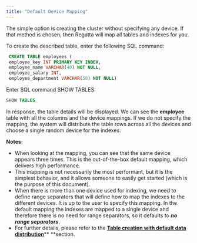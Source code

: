 ```yaml
---
title: "Default Device Mapping"
---
```


The simple option is creating the cluster without specifying any device. If that method is chosen, then Regatta will map all tables and indexes for you.

To create the described table, enter the following SQL command:

```SQL
 CREATE TABLE employees (
 employee_key INT PRIMARY KEY INDEX,
 employee_name VARCHAR(40) NOT NULL,
 employee_salary INT,
 employee_department VARCHAR(50) NOT NULL)
```

Enter SQL command SHOW TABLES:

```SQL
SHOW TABLES
```

In response, the table details will be displayed. We can see the **employee** table with all the columns and the device mappings. If we do not specify the mapping, the system will distribute the table rows across all the devices and choose a single random device for the indexes.

**Notes:**

- When looking at the mapping, you can see that the same device appears three times. This is the out-of-the-box default mapping, which delivers high performance.
- This mapping is not necessarily the most performant, but it is the simplest behavior, and it allows someone to easily get started (which is the purpose of this document). 
- When there is more than one device used for indexing, we need to define range separators that will define how to map the indexes to the different devices. It is up to the user to specify this mapping. In the default mapping the indexes are mapped to a single device and therefore there is no need for range separators, so it defaults to **_no range separators_**. 
- For further details, please refer to the [**Table creation with default data distribution**](https://docs.regatta.dev/tuning-performance/distributing-tables#table-creation-with-default-data-distribution)** **section.